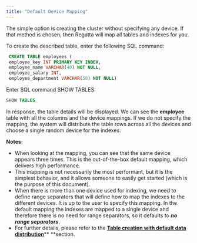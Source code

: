 ```yaml
---
title: "Default Device Mapping"
---
```


The simple option is creating the cluster without specifying any device. If that method is chosen, then Regatta will map all tables and indexes for you.

To create the described table, enter the following SQL command:

```SQL
 CREATE TABLE employees (
 employee_key INT PRIMARY KEY INDEX,
 employee_name VARCHAR(40) NOT NULL,
 employee_salary INT,
 employee_department VARCHAR(50) NOT NULL)
```

Enter SQL command SHOW TABLES:

```SQL
SHOW TABLES
```

In response, the table details will be displayed. We can see the **employee** table with all the columns and the device mappings. If we do not specify the mapping, the system will distribute the table rows across all the devices and choose a single random device for the indexes.

**Notes:**

- When looking at the mapping, you can see that the same device appears three times. This is the out-of-the-box default mapping, which delivers high performance.
- This mapping is not necessarily the most performant, but it is the simplest behavior, and it allows someone to easily get started (which is the purpose of this document). 
- When there is more than one device used for indexing, we need to define range separators that will define how to map the indexes to the different devices. It is up to the user to specify this mapping. In the default mapping the indexes are mapped to a single device and therefore there is no need for range separators, so it defaults to **_no range separators_**. 
- For further details, please refer to the [**Table creation with default data distribution**](https://docs.regatta.dev/tuning-performance/distributing-tables#table-creation-with-default-data-distribution)** **section.